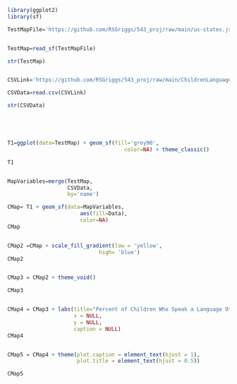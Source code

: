 ```r
library(ggplot2)
library(sf)

TestMapFile='https://github.com/RSGriggs/543_proj/raw/main/us-states.json'


TestMap=read_sf(TestMapFile)

str(TestMap)


CSVLink='https://github.com/RSGriggs/543_proj/raw/main/ChildrenLanguageAtHome.csv'

CSVData=read.csv(CSVLink)

str(CSVData)





T1=ggplot(data=TestMap) + geom_sf(fill='grey90',
                                     color=NA) + theme_classic()

T1


MapVariables=merge(TestMap,
                   CSVData, 
                   by='name')

CMap= T1 + geom_sf(data=MapVariables,
                       aes(fill=Data),
                       color=NA)
CMap


CMap2 =CMap + scale_fill_gradient(low = 'yellow',
                             high= 'blue')
CMap2


CMap3 = CMap2 + theme_void()

CMap3


CMap4 = CMap3 + labs(title="Percent of Children Who Speak a Language Other than English at Home",
                     x = NULL, 
                     y = NULL,
                     caption = NULL)
CMap4


CMap5 = CMap4 + theme(plot.caption = element_text(hjust = 1), 
                      plot.title = element_text(hjust = 0.5))

CMap5
```

